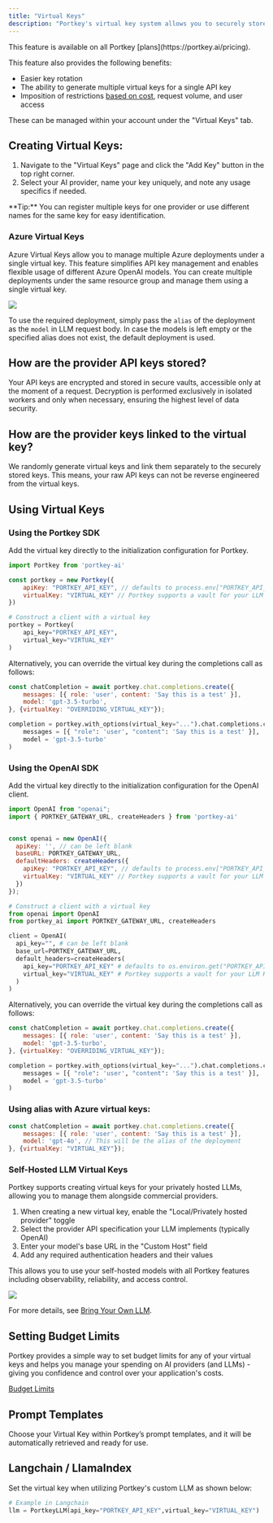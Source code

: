 ```yaml
---
title: "Virtual Keys"
description: "Portkey's virtual key system allows you to securely store your LLM API keys in our vault, utilizing a unique virtual identifier to streamline API key management."
---
```


<Info>
    This feature is available on all Portkey [plans](https://portkey.ai/pricing).
</Info>

This feature also provides the following benefits:

* Easier key rotation
* The ability to generate multiple virtual keys for a single API key
* Imposition of restrictions [based on cost](/product/ai-gateway/virtual-keys/budget-limits), request volume, and user access

These can be managed within your account under the "Virtual Keys" tab.

## Creating Virtual Keys:

1. Navigate to the "Virtual Keys" page and click the "Add Key" button in the top right corner.
2. Select your AI provider, name your key uniquely, and note any usage specifics if needed.

<Info>
    **Tip:** You can register multiple keys for one provider or use different names for the same key for easy identification.
</Info>

### Azure Virtual Keys
Azure Virtual Keys allow you to manage multiple Azure deployments under a single virtual key. This feature simplifies API key management and enables flexible usage of different Azure OpenAI models.
You can create multiple deployments under the same resource group and manage them using a single virtual key.

<Frame caption="Configure Multiple Azure Deployments">
  <img src="/images/product/azure-vk.png"/>
</Frame>

To use the required deployment, simply pass the `alias` of the deployment as the `model` in LLM request body. In case the models is left empty or the  specified alias does not exist, the default deployment is used.


## How are the provider API keys stored?

Your API keys are encrypted and stored in secure vaults, accessible only at the moment of a request. Decryption is performed exclusively in isolated workers and only when necessary, ensuring the highest level of data security.

## How are the provider keys linked to the virtual key?

We randomly generate virtual keys and link them separately to the securely stored keys. This means, your raw API keys can not be reverse engineered from the virtual keys.

## Using Virtual Keys

### Using the Portkey SDK

Add the virtual key directly to the initialization configuration for Portkey.
<Tabs>
  <Tab title="NodeJS">

```js
import Portkey from 'portkey-ai'

const portkey = new Portkey({
    apiKey: "PORTKEY_API_KEY", // defaults to process.env["PORTKEY_API_KEY"]
    virtualKey: "VIRTUAL_KEY" // Portkey supports a vault for your LLM Keys
})
```
  </Tab>
  <Tab title="Python">

```py
# Construct a client with a virtual key
portkey = Portkey(
    api_key="PORTKEY_API_KEY",
    virtual_key="VIRTUAL_KEY"
)
```
  </Tab>
</Tabs>

Alternatively, you can override the virtual key during the completions call as follows:

<Tabs>
  <Tab title="NodeJS SDK">

```js
const chatCompletion = await portkey.chat.completions.create({
    messages: [{ role: 'user', content: 'Say this is a test' }],
    model: 'gpt-3.5-turbo',
}, {virtualKey: "OVERRIDING_VIRTUAL_KEY"});
```
  </Tab>
  <Tab title="Python SDK">

```py
completion = portkey.with_options(virtual_key="...").chat.completions.create(
    messages = [{ "role": 'user', "content": 'Say this is a test' }],
    model = 'gpt-3.5-turbo'
)
```
  </Tab>
</Tabs>

### Using the OpenAI SDK

Add the virtual key directly to the initialization configuration for the OpenAI client.
<Tabs>
  <Tab title="NodeJS">

```js
import OpenAI from "openai";
import { PORTKEY_GATEWAY_URL, createHeaders } from 'portkey-ai'


const openai = new OpenAI({
  apiKey: '', // can be left blank
  baseURL: PORTKEY_GATEWAY_URL,
  defaultHeaders: createHeaders({
    apiKey: "PORTKEY_API_KEY", // defaults to process.env["PORTKEY_API_KEY"]
    virtualKey: "VIRTUAL_KEY" // Portkey supports a vault for your LLM Keys
  })
});
```
  </Tab>
  <Tab title="Python">

```py
# Construct a client with a virtual key
from openai import OpenAI
from portkey_ai import PORTKEY_GATEWAY_URL, createHeaders

client = OpenAI(
  api_key="", # can be left blank
  base_url=PORTKEY_GATEWAY_URL,
  default_headers=createHeaders(
    api_key="PORTKEY_API_KEY" # defaults to os.environ.get("PORTKEY_API_KEY")
    virtual_key="VIRTUAL_KEY" # Portkey supports a vault for your LLM Keys
  )
)
```
  </Tab>
</Tabs>

Alternatively, you can override the virtual key during the completions call as follows:

<Tabs>
  <Tab title="NodeJS SDK">

```js
const chatCompletion = await portkey.chat.completions.create({
    messages: [{ role: 'user', content: 'Say this is a test' }],
    model: 'gpt-3.5-turbo',
}, {virtualKey: "OVERRIDING_VIRTUAL_KEY"});
```
  </Tab>
  <Tab title="Python SDK">

```py
completion = portkey.with_options(virtual_key="...").chat.completions.create(
    messages = [{ "role": 'user', "content": 'Say this is a test' }],
    model = 'gpt-3.5-turbo'
)
```
  </Tab>
</Tabs>

### Using alias with Azure virtual keys:

```js
const chatCompletion = await portkey.chat.completions.create({
    messages: [{ role: 'user', content: 'Say this is a test' }],
    model: 'gpt-4o', // This will be the alias of the deployment
}, {virtualKey: "VIRTUAL_KEY"});
```


### Self-Hosted LLM Virtual Keys

Portkey supports creating virtual keys for your privately hosted LLMs, allowing you to manage them alongside commercial providers.

1. When creating a new virtual key, enable the "Local/Privately hosted provider" toggle
2. Select the provider API specification your LLM implements (typically OpenAI)
3. Enter your model's base URL in the "Custom Host" field
4. Add any required authentication headers and their values

This allows you to use your self-hosted models with all Portkey features including observability, reliability, and access control.

<Frame caption="Configure Self-Hosted LLM">
  <img src="/images/private-llm.png"/>
</Frame>

For more details, see [Bring Your Own LLM](/product/ai-gateway/byollm).

## Setting Budget Limits

Portkey provides a simple way to set budget limits for any of your virtual keys and helps you manage your spending on AI providers (and LLMs) - giving you confidence and control over your application's costs.

[Budget Limits](/product/ai-gateway/virtual-keys/budget-limits)

## Prompt Templates

Choose your Virtual Key within Portkey’s prompt templates, and it will be automatically retrieved and ready for use.

## Langchain / LlamaIndex

Set the virtual key when utilizing Portkey's custom LLM as shown below:

```py
# Example in Langchain
llm = PortkeyLLM(api_key="PORTKEY_API_KEY",virtual_key="VIRTUAL_KEY")
```
